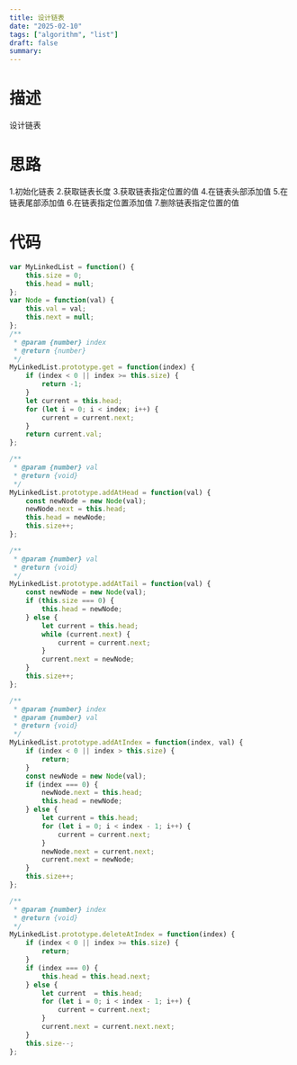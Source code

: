```yaml
---
title: 设计链表
date: "2025-02-10"
tags: ["algorithm", "list"]
draft: false
summary:
---
```


# 描述
设计链表




# 思路
1.初始化链表
2.获取链表长度
3.获取链表指定位置的值
4.在链表头部添加值
5.在链表尾部添加值
6.在链表指定位置添加值
7.删除链表指定位置的值

# 代码

```js
var MyLinkedList = function() {
    this.size = 0;
    this.head = null;
};
var Node = function(val) {
    this.val = val;
    this.next = null;
};
/** 
 * @param {number} index
 * @return {number}
 */
MyLinkedList.prototype.get = function(index) {
    if (index < 0 || index >= this.size) {
        return -1;
    }
    let current = this.head;
    for (let i = 0; i < index; i++) {
        current = current.next;
    }
    return current.val;
};

/** 
 * @param {number} val
 * @return {void}
 */
MyLinkedList.prototype.addAtHead = function(val) {
    const newNode = new Node(val);
    newNode.next = this.head;
    this.head = newNode;
    this.size++;
};

/** 
 * @param {number} val
 * @return {void}
 */
MyLinkedList.prototype.addAtTail = function(val) {
    const newNode = new Node(val);
    if (this.size === 0) {
        this.head = newNode;
    } else {
        let current = this.head;
        while (current.next) {
            current = current.next; 
        }
        current.next = newNode;
    }
    this.size++;
};

/** 
 * @param {number} index 
 * @param {number} val
 * @return {void}
 */
MyLinkedList.prototype.addAtIndex = function(index, val) {
    if (index < 0 || index > this.size) {
        return;
    }
    const newNode = new Node(val);
    if (index === 0) {
        newNode.next = this.head;
        this.head = newNode;
    } else {
        let current = this.head;
        for (let i = 0; i < index - 1; i++) {
            current = current.next;
        }
        newNode.next = current.next;
        current.next = newNode;
    }
    this.size++;
};

/** 
 * @param {number} index
 * @return {void}
 */
MyLinkedList.prototype.deleteAtIndex = function(index) {
    if (index < 0 || index >= this.size) {
        return;
    }
    if (index === 0) {
        this.head = this.head.next;
    } else {  
        let current  = this.head;
        for (let i = 0; i < index - 1; i++) {
            current = current.next;
        }
        current.next = current.next.next;
    }
    this.size--;
};


```


